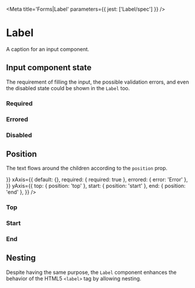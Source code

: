 

<Meta title='Forms|Label' parameters={{ jest: ['Label/spec'] }} />

# Label

A caption for an input component.

<Preview>
  <Story name='Default'>
    <Label text='Label'>
      <InputBox.Skeleton />
    </Label>
  </Story>
</Preview>

<Props of={Label} />

## Input component state

The requirement of filling the input, the possible validation errors, and even the disabled state could be shown in
the <LinkTo kind='Forms|Label' story='Default Story'>`Label`</LinkTo> too.

### Required

<Preview>
  <Story name='Required'>
    <Label text='Label' required>
      <InputBox.Skeleton />
    </Label>
  </Story>
</Preview>

### Errored

<Preview>
  <Story name='Errored'>
    <Label text='Label' error='Error'>
      <InputBox.Skeleton />
    </Label>
  </Story>
</Preview>

### Disabled

<Preview>
  <Story name='Disabled'>
    <Label text='Label' disabled>
      <InputBox.Skeleton />
    </Label>
  </Story>
</Preview>

## Position

The text flows around the children according to the `position` prop.

<Story name='Positions'>
  <PropsVariationSection
    component={Label}
    common={{ text: 'Label', children: <InputBox.Skeleton /> }}
    xAxis={{
      default: {},
      required: { required: true },
      errored: { error: 'Error' },
    }}
    yAxis={{
      top: { position: 'top' },
      start: { position: 'start' },
      end: { position: 'end' },
    }}
  />
</Story>

### Top

<Preview>
  <Story name='At Top Position'>
    <Label text='Label' position='top'>
      <InputBox.Skeleton />
    </Label>
  </Story>
</Preview>

### Start

<Preview>
  <Story name='At Start Position'>
    <Label text='Label' position='start'>
      <InputBox.Skeleton />
    </Label>
  </Story>
</Preview>

### End

<Preview>
  <Story name='At End Position'>
    <Label text='Label' position='end'>
      <InputBox.Skeleton />
    </Label>
  </Story>
</Preview>

## Nesting

Despite having the same purpose, the <LinkTo kind='Forms|Label' story='Default Story'>`Label`</LinkTo> component
enhances the behavior of the HTML5 `<label>` tag by allowing nesting.

<Preview>
  <Story name='Nesting'>
    <Label text='Outer label'>
      <Label text='Inner Label'>
        <InputBox.Skeleton />
      </Label>
    </Label>
  </Story>
</Preview>
